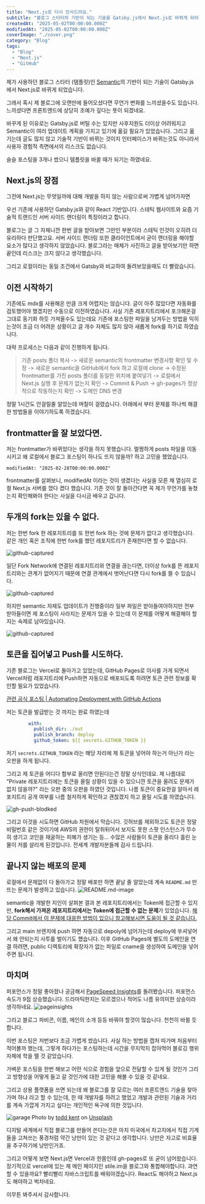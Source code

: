 ```yaml
---
title: "Next.js로 다시 인사드려요."
subtitle: "블로그 스타터의 기반이 되는 기술을 Gatsby.js에서 Next.js로 바뀌게 되어 이를 마이그레이션하는 과정을 담았습니다."
createdAt: "2025-05-02T00:00:00.000Z"
modifiedAt: "2025-05-02T00:00:00.000Z"
coverImage: "./cover.png"
category: "Blog"
tags:
  - "Blog"
  - "Next.js"
  - "GitHub"
---
```


제가 사용하던 블로그 스타터 (탬플릿)인 [Semantic](https://semantic.nylonbricks.com/)의 기반이 되는 기술이 Gatsby.js 에서 Next.js로 바뀌게 되었습니다.

그래서 혹시 제 블로그에 오랜만에 들어오셨다면 무언가 변화를 느끼셨을수도 있습니다. 느끼셨다면 프론트엔드에 상당히 조예가 깊다는 뜻이 되겠네요.

바꾸게 된 이유로는 Gatsby.js로 버틸 수는 있지만 사후지원도 더이상 어려워지고 Semantic이 여러 업데이트 계획을 가지고 있기에 옮길 필요가 있었습니다.
그리고 옮기는데 글도 많지 않고 기술적 기반이 바뀌는 것이지 인터페이스가 바뀌는것도 아니라서 사용자 경험적 측면에서의 리스크도 없습니다.

슬슬 포스팅을 3개나 썼으니 템플릿을 바꿀 때가 되기는 하였네요.


## Next.js의 장점

그전에 Next.js는 무엇일까에 대해 개발을 하지 않는 사람으로써 가볍게 넘어가자면

우선 기존에 사용하던 Gatsby.js와 같이 React 기반입니다. 스테틱 웹사이트와 요즘 기술적 트랜드인 서버 사이드 랜더링이 특징이라고 합니다.

블로그는 글 그 자체니깐 한번 글을 받아보면 그만인 부분이라 스테틱 인것이 오히려 더 유리하다 판단했고요.
서버 사이드 랜더링 또한 클라이언트에서 굳이 랜더링을 해야할 요소가 많다고 생각하지 않았습니다. 블로그라는 매체가 사진하고 글을 받아보기만 하면 끝인데 리스크는 크지 않다고 생각했습니다.

그리고 로컬이라는 동일 조건에서 Gatsby와 비교하여 돌려보았을때도 더 빨랐습니다.

## 이전 시작하기

기존에도 mdx를 사용해온 만큼 크게 어렵지는 않습니다. 글이 아주 많았다면 자동화를 검토했어야 했겠지만 수동으로 이전하였습니다.
사실 기존 레포지트리에서 포크해온걸 그대로 동기화 하듯 가져올수도 있는데요 기존에 포스팅한 파일을 남겨두는 방법을 익히는것이 조금 더 어려운 상황이고 글 개수 자체도 많지 않아 새롭게 fork를 하기로 하였습니다.

대략 프로세스는 다음과 같이 진행하게 됩니다.

> 기존 posts 폴더 복사 -> 새로운 semantic의 frontmatter 변경사항 확인 및 수정 -> 새로운 semantic을 GitHub에서 fork 하고 로컬에 clone -> 수정된 frontmatter를 가진 posts 폴더를 동일한 위치에 붙여넣기 -> 로컬에서 Next.js 실행 후 문제가 없는지 확인 -> Commit & Push -> gh-pages가 정상적으로 작동하는지 확인 -> 도메인 DNS 변경

정말 1시간도 안걸릴줄 알았는데 며칠이 걸렸습니다. 아래에서 부터 문제를 하나씩 해결한 방법들을 이야기하도록 하겠습니다.

## frontmatter을 잘 보았다면.
저는 frontmatter가 바뀌었다는 생각을 하지 못했습니다. 멀쩡하게 posts 파일을 이동시키고 왜 로컬에서 블로그 포스팅이 하나도 뜨지 않을까? 하고 고민을 했었습니다.

```mdxjs
modifiedAt: "2025-02-28T00:00:00.000Z"
```

frontmatter를 살펴보니, modifiedAt 이라는 것이 생겼다는 사실을 모른 채 열심히 로컬 Next.js 서버를 껐다 켰다 했습니다. 기존 것이 잘 돌아간다면 꼭 제가 무언가를 놓쳤는지 확인해봐야 한다는 사실을 다시금 배우고 갑니다.

## 두개의 fork는 있을 수 없다.
저는 한번 fork 한 레포지트리를 또 한번 fork 하는 것에 문제가 없다고 생각했습니다. 같은 개인 혹은 조직에 한번 fork를 했던 레포지트리가 존재한다면 할 수 없습니다.

![github-captured](./gh-01.png)

일단 Fork Network에 연결된 레포지트리와 연결을 끊는다면, 더이상 fork를 뜬 레포지트리와는 관계가 없어지기 때문에 연결 관계에서 벗어난다면 다시 fork를 뜰 수 있습니다.

![github-captured](./gh-02.png)

하지만 semantic 자체도 업데이트가 진행중이라 일부 파일은 받아들여야하지만 전부 받아들이면 제 포스팅이 사라지는 문제가 있을 수 있는데 이 문제를 어떻게 해결해야 할지는 숙제로 남아있습니다.

![github-captured](./gh-03.png)

## 토큰을 집어넣고 Push를 시도하다.

기존 블로그는 Vercel로 돌아가고 있었는데, GitHub Pages로 이사를 가게 되면서 Vercel처럼 레포지트리에 Push하면 자동으로 배포되도록 하려면 토큰 관련 정보를 확인할 필요가 있었습니다.

[관련 공식 포스팅 | Automating Deployment with GitHub Actions](https://semantic.nylonbricks.com/posts/deploy-with-actions)

저는 토큰을 발급받는 것 까지는 완료 하였는데

```yml
        with:
          publish_dir: ./out
          publish_branch: deploy
          github_token: ${{ secrets.GITHUB_TOKEN }}
```
저기 ```secrets.GITHUB_TOKEN``` 라는 해당 자리에 제 토큰을 넣어야 하는거 아닌가 라는 오판을 하게 됩니다.

그리고 제 토큰을 어디다 함부로 올리면 안된다는건 정말 상식인데요. 제 나름대로 "Private 레포지트리에는 토큰을 올릴 상황이 있을 수 있으니깐 토큰을 올려도 문제가 없지 않을까?" 라는 오판 중의 오판을 하였던 것입니다.
나름 토큰이 중요한걸 알아서 레포지트리 공개 여부를 나름 철저하게 확인하고 괜찮겠지 하고 올릴 시도를 하였습니다.

![gh-push-blodked](./gh-push-blocked.jpeg)

그리고 이것을 시도하면 GitHub 차원에서 막습니다. 깃허브를 제외하고도 토큰은 정말 비밀번호 같은 것이기에 AWS의 권한이 탈취뒤어서 보지도 못한 스팟 인스턴스가 무수히 생기고 코인을 채굴하는 피해가 생기는 등... 수많은 사람들이 토큰을 올리다 흘린 눈물이 저를 살리게 된것입니다. 전세계 개발자분들께 감사 드립니다.

## 끝나지 않는 배포의 문제

로컬에서 문제없이 다 돌아가고 정말 배포만 하면 끝날 줄 알았는데 계속 ```README.md``` 만 뜨는 문제가 발생하고 있습니다.
![README.md-image](./readme.jpeg)

semantic을 개발한 지인이 살펴본 결과 본 레포지트리에서는 Token에 접근할 수 있지만, **fork해서 가져온 레포지트리에서는 Token에 접근할 수 없는 문제**가 있었습니다.
[해당 Commit에서 이 문제에 대응한 방법이 있으니 참고해보시면 도움이 될 것 같습니다.](https://github.com/nylonbricks/semantic/commit/586d4799cf3833a28c148b70de3f3c25a1f34423)

그리고 main 브렌치에 push 하면 자동으로 depoly에 넘어가는데 deploy에 쑤셔넣어서 왜 안되는지 사투를 벌이기도 헀습니다.
이후 GitHub Pages에 별도의 도메인을 연결 하려면, public 디렉토리에 확장자가 없는 파일로 cname을 생성하여 도메인을 넣어주면 됩니다.

## 마치며

퍼포먼스가 정말 좋아졌나 궁금해서 [PageSpeed Insights](https://pagespeed.web.dev)를 돌려봤습니다. 퍼포먼스 속도가 9점 상승했습니다. 드라마틱한지는 모르겠으나 적어도 나름 유의미한 상승이라 생각하네요.
![pageinsights](./pageinsights.png)

그리고 블로그 파비콘, 이름, 메인의 소개 등등 바꿔야 할것이 많습니다. 천천히 바뀔 듯 합니다.

이번 포스팅은 저번보다 조금 가볍게 썼습니다. 사실 하는 방법을 캡처 따가며 처음부터 적어볼까 했는데, 그렇게 하다가는 포스팅하는데 시간을 무지막지 잡아먹어 블로깅 행위 자체에 학을 뗄 것 같았습니다.

가벼운 포스팅을 한번 해보고 어떤 식으로 경험을 앞으로 전달할 수 있게 될 것인가 그리고 방향성을 어떻게 들고 갈 것인가에 대한 고민을 해볼 수 있을 것 같네요.

그리고 상용 플랫폼을 쓰면 되는데 왜 블로그를 잘 모르는 여러 프론트엔드 기술을 찾아가며 하냐 라고 할 수 있는데, 한 때 개발자를 하려고 했었고 개발과 관련된 기술과 거리를 계속 가깝게 가지고 싶다는 개인적인 욕구에 의한 것입니다.

![garage](./todd-kent-onnJOfF-okU-unsplash.jpg)
Photo by <a href="https://unsplash.com/@churchoftodd?utm_content=creditCopyText&utm_medium=referral&utm_source=unsplash">todd kent</a> on <a href="https://unsplash.com/photos/black-metal-tool-lot-onnJOfF-okU?utm_content=creditCopyText&utm_medium=referral&utm_source=unsplash">Unsplash</a>

디지털 세계에서 직접 블로그를 만들어 쓴다는것은 마치 미국에서 차고지에서 직접 기계들을 고쳐쓰는 풍경처럼 약간 낭만이 있는 것 같다고 생각합니다. 낭만은 자고로 비효율을 추구하기에 낭만인거죠.

그리고 어떻게 보면 Next.js면 Vercel과 한몸인데 gh-pages로 또 굳이 넘어왔습니다. 장기적으로 vercel에 있는 제 메인 페이지인 stile.im을 블로그와 통합해야합니다. 과연 할 수 있을까요? 빨리빨리 자바스크립트를 배워야겠습니다. React도 해야하고 Next.js도 해야하고 벅차네요.

이무튼 봐주셔서 감사합니다.

